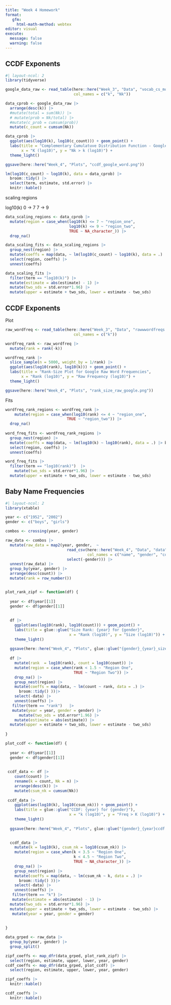 ```yaml
---
title: "Week 4 Homework"
format:
   gfm:
     html-math-method: webtex
editor: visual
execute: 
  message: false
  warning: false
---
```


## CCDF Exponents

```r
#| layout-ncol: 2
library(tidyverse)

google_data_raw <- read_table(here::here("Week_3", "Data", "vocab_cs_mod.txt"),
                              col_names = c("k", "Nk"))

data_cprob <- google_data_raw |> 
  arrange(desc(k)) |> 
  #mutate(total = sum(Nk)) |> 
  # mutate(prob = Nk/total) |> 
  #mutate(c_prob = cumsum(prob)) 
  mutate(c_count = cumsum(Nk)) 

data_cprob |> 
  ggplot(aes(log10(k), log10(c_count))) + geom_point() +
  labs(title = "Complementary Cumulatuve Distribution Function - Google Word Frequencies",
       x = "K (log10)", y = "Nk > k (log10)") +
  theme_light()

ggsave(here::here("Week_4", "Plots", "ccdf_google_word.png"))

lm(log10(c_count) ~ log10(k), data = data_cprob) |> 
  broom::tidy() |>
  select(term, estimate, std.error) |> 
  knitr::kable()


```

scaling regions

log10(k) 0 -\> 7 7 -\> 9

```r
data_scaling_regions <- data_cprob |> 
  mutate(region = case_when(log10(k) <= 7 ~ "region_one",
                            log10(k) <= 9 ~ "region_two", 
                            TRUE ~ NA_character_)) |> 
  drop_na()

data_scaling_fits <- data_scaling_regions |> 
  group_nest(region) |> 
  mutate(coeffs = map(data, ~ lm(log10(c_count) ~ log10(k), data = .) |> broom::tidy())) |> 
  select(region, coeffs) |> 
  unnest(coeffs)

data_scaling_fits |> 
  filter(term == "log10(k)") |> 
  mutate(estimate = abs(estimate) - 1) |> 
  mutate(two_sds = std.error*1.96) |> 
  mutate(upper = estimate + two_sds, lower = estimate - two_sds)
```

## CCDF Exponents

Plot

```r
raw_wordfreq <- read_table(here::here("Week_3", "Data", "rawwwordfreqs.txt"),
                              col_names = c("k"))

wordfreq_rank <- raw_wordfreq |> 
  mutate(rank = rank(-k))

wordfreq_rank |> 
  slice_sample(n = 5000, weight_by = 1/rank) |> 
  ggplot(aes(log10(rank), log10(k))) + geom_point() + 
  labs(title = "Rank-Size Plot for Google Raw Word Frequencies",
       x = "Rank (log10)", y = "Raw Frequency (log10)") + 
  theme_light()

ggsave(here::here("Week_4", "Plots", "rank_size_raw_google.png"))

```

Fits

```r
wordfreq_rank_regions <- wordfreq_rank |> 
    mutate(region = case_when(log10(rank) <= 4 ~ "region_one",
                           TRUE ~ "region_two")) |> 
  drop_na()
  
word_freq_fits <- wordfreq_rank_regions |> 
  group_nest(region) |> 
  mutate(coeffs = map(data, ~ lm(log10(k) ~ log10(rank), data = .) |> broom::tidy())) |> 
  select(region, coeffs) |> 
  unnest(coeffs)

word_freq_fits |> 
  filter(term == "log10(rank)")  |> 
    mutate(two_sds = std.error*1.96) |> 
  mutate(upper = estimate + two_sds, lower = estimate - two_sds)
```

## Baby Name Frequencies

```r
#| layout-ncol: 2
library(xtable)

year <- c("1952", "2002")
gender <- c("boys", "girls")

combos <- crossing(year, gender)

raw_data <- combos |> 
  mutate(raw_data = map2(year, gender,  ~ 
                           read_csv(here::here("Week_4", "Data", "data", glue::glue("names-{.y}{.x}.txt")),
                                    col_names = c("name", "gender", "count")) |> 
                           select(-gender))) |> 
  unnest(raw_data) |> 
  group_by(year, gender) |> 
  arrange(desc(count)) |> 
  mutate(rank = row_number())


plot_rank_zipf <- function(df) {
  
  year <- df$year[[1]]
  gender <- df$gender[[1]]
  
  
  df |> 
    ggplot(aes(log10(rank), log10(count))) + geom_point() + 
    labs(title = glue::glue("Size Rank: {year} for {gender}",
                            x = "Rank (log10)", y = "Size (log10)")) +
    theme_light()
  
  ggsave(here::here("Week_4", "Plots", glue::glue("{gender}_{year}_size_rank.png")))
  
  df |> 
    mutate(rank  = log10(rank), count = log10(count)) |> 
    mutate(region = case_when(rank < 1.5 ~ "Region One",
                              TRUE ~ "Region Two")) |> 
    drop_na() |> 
    group_nest(region) |> 
    mutate(coeffs = map(data, ~ lm(count ~ rank, data = .) |> 
      broom::tidy() ))|>
    select(-data) |> 
    unnest(coeffs) |> 
   filter(term == "rank")   |> 
   mutate(year = year, gender = gender) |> 
      mutate(two_sds = std.error*1.96) |> 
    mutate(estimate = abs(estimate)) |> 
  mutate(upper = estimate + two_sds, lower = estimate - two_sds) 
  
}

plot_ccdf <- function(df) {
  
  year <- df$year[[1]]
  gender <- df$gender[[1]]
  
  
 ccdf_data <- df |> 
    count(count) |> 
    rename(k = count, Nk = n) |> 
    arrange(desc(k)) |> 
    mutate(csum_nk = cumsum(Nk)) 
 
 ccdf_data |> 
    ggplot(aes(log10(k), log10(csum_nk))) + geom_point() + 
    labs(title = glue::glue("CCDF: {year} for {gender}"),
                            x = "k (log10)", y = "Freq > K (log10)") +
    theme_light()
  
  ggsave(here::here("Week_4", "Plots", glue::glue("{gender}_{year}ccdf.png")))
  

  ccdf_data |> 
    mutate(k = log10(k), csum_nk = log10(csum_nk)) |> 
    mutate(region = case_when(k < 3.5 ~ "Region One",
                              k < 4.5 ~ "Region Two",
                              TRUE ~ NA_character_)) |> 
    drop_na() |> 
    group_nest(region) |> 
    mutate(coeffs = map(data, ~ lm(csum_nk ~ k, data = .) |> 
      broom::tidy() ))|>
    select(-data) |> 
    unnest(coeffs) |> 
   filter(term == "k") |> 
   mutate(estimate = abs(estimate) - 1) |> 
  mutate(two_sds = std.error*1.96) |> 
  mutate(upper = estimate + two_sds, lower = estimate - two_sds) |> 
   mutate(year = year, gender = gender)
  
  
}

data_grped <- raw_data |> 
  group_by(year, gender) |> 
  group_split() 

zipf_coeffs <- map_dfr(data_grped, plot_rank_zipf) |> 
  select(region, estimate, upper, lower, year, gender)
ccdf_coeffs <- map_dfr(data_grped, plot_ccdf) |> 
  select(region, estimate, upper, lower, year, gender)

zipf_coeffs |> 
  knitr::kable()

ccdf_coeffs |> 
  knitr::kable()

```
